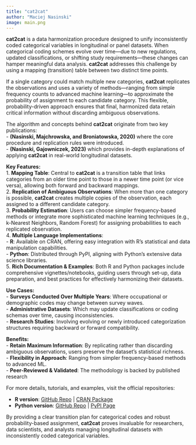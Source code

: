 ```yaml
---
title: "cat2cat"
author: "Maciej Nasinski"
image: main.png
---
```


**cat2cat** is a data harmonization procedure designed to unify inconsistently coded categorical variables in longitudinal or panel datasets. 
When categorical coding schemes evolve over time—due to new regulations, updated classifications, or shifting study requirements—these changes can hamper meaningful data analysis. 
**cat2cat** addresses this challenge by using a mapping (transition) table between two distinct time points. 

If a single category could match multiple new categories, **cat2cat** replicates the observations and uses a variety of methods—ranging from simple frequency counts to advanced machine learning—to approximate the probability of assignment to each candidate category. This flexible, probability-driven approach ensures that final, harmonized data retain critical information without discarding ambiguous observations. 

The algorithm and concepts behind **cat2cat** originate from two key publications:  
- **(Nasinski, Majchrowska, and Broniatowska, 2020)** where the core procedure and replication rules were introduced.  
- **(Nasinski, Gajowniczek, 2023)** which provides in-depth explanations of applying **cat2cat** in real-world longitudinal datasets.  

**Key Features:**  
1. **Mapping Table**: Central to **cat2cat** is a transition table that links categories from an older time point to those in a newer time point (or vice versa), allowing both forward and backward mappings.  
2. **Replication of Ambiguous Observations**: When more than one category is possible, **cat2cat** creates multiple copies of the observation, each assigned to a different candidate category.  
3. **Probability Estimation**: Users can choose simpler frequency-based methods or integrate more sophisticated machine learning techniques (e.g., k-Nearest Neighbors, Random Forest) for assigning probabilities to each replicated observation.  
4. **Multiple Language Implementations**:  
   - **R**: Available on CRAN, offering easy integration with R’s statistical and data manipulation capabilities.  
   - **Python**: Distributed through PyPI, aligning with Python’s extensive data science libraries.  
5. **Rich Documentation & Examples**: Both R and Python packages include comprehensive vignettes/notebooks, guiding users through set-up, data preparation, and best practices for effectively harmonizing their datasets.

**Use Cases:**  
- **Surveys Conducted Over Multiple Years**: Where occupational or demographic codes may change between survey waves.  
- **Administrative Datasets**: Which may update classifications or coding schemas over time, causing inconsistencies.  
- **Research Studies**: Involving evolving or newly introduced categorization structures requiring backward or forward compatibility.  

**Benefits:**  
- **Retain Maximum Information**: By replicating rather than discarding ambiguous observations, users preserve the dataset’s statistical richness.  
- **Flexibility in Approach**: Ranging from simpler frequency-based methods to advanced ML.  
- **Peer-Reviewed & Validated**: The methodology is backed by published research   

For more details, tutorials, and examples, visit the official repositories:  

- **R version**: [GitHub Repo](https://github.com/polkas/cat2cat) | [CRAN Package](https://cran.r-project.org/package=cat2cat)  
- **Python version**: [GitHub Repo](https://github.com/polkas/py-cat2cat) | [PyPI Page](https://pypi.org/project/cat2cat/)  

By providing a clear transition plan for categorical codes and robust probability-based assignment, **cat2cat** proves invaluable for researchers, data scientists, and analysts managing longitudinal datasets with inconsistently coded categorical variables.